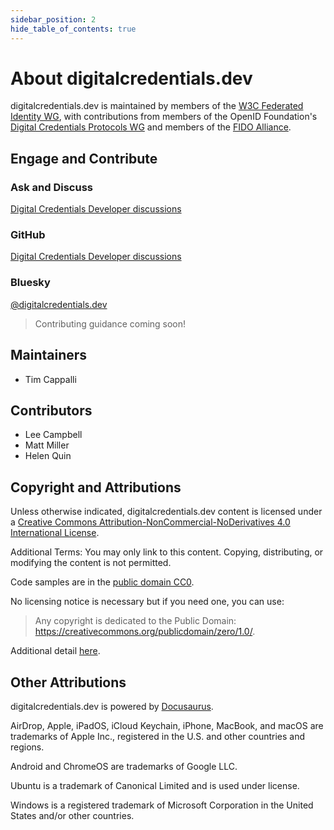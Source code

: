 ```yaml
---
sidebar_position: 2
hide_table_of_contents: true
---
```


# About digitalcredentials.dev

digitalcredentials.dev is maintained by members of the [W3C Federated Identity WG](https://www.w3.org/groups/wg/fedid/), with contributions from members of the OpenID Foundation's [Digital Credentials Protocols WG](https://openid.net/wg/digital-credentials-protocols/) and members of the [FIDO Alliance](https://fidoalliance.org).

## Engage and Contribute

<div className="component-grid">
  <div className="component">
      <h3>Ask and Discuss <FAIcon icon="fa-solid fa-comments" /></h3>
      <p><a href="https://github.com/orgs/digitalcredentialsdev/discussions" target="_blank">Digital Credentials Developer discussions</a></p>
  </div>
  <div className="component">
      <h3>GitHub <FAIcon icon="fa-brands fa-github" /></h3>
      <p><a href="https://github.com/orgs/digitalcredentialsdev/discussions" target="_blank">Digital Credentials Developer discussions</a></p>
  </div>
  <div className="component">
      <h3>Bluesky <FAIcon icon="fa-brands fa-bluesky" /></h3>
      <p><a href="https://bsky.app/profile/digitalcredentials.dev" target="_blank">@digitalcredentials.dev</a></p>
  </div>
</div>

> Contributing guidance coming soon!

## Maintainers

- Tim Cappalli <a href="https://timcappalli.me" target="_blank"><FAIcon icon="fa-solid fa-house" /></a> <a href="https://github.com/timcappalli" target="_blank"><FAIcon icon="fa-brands fa-github" /></a> <a href="https://bsky.app/profile/timcappalli.me" target="_blank"><FAIcon icon="fa-brands fa-bluesky" /></a> <a href="https://infosec.exchange/@timcappalli" target="_blank"><FAIcon icon="fa-brands fa-mastodon" /></a>

## Contributors

- Lee Campbell
- Matt Miller
- Helen Quin

## Copyright and Attributions

Unless otherwise indicated, digitalcredentials.dev content is licensed under a [Creative Commons Attribution-NonCommercial-NoDerivatives 4.0 International License](https://creativecommons.org/licenses/by-nc-nd/4.0/).

Additional Terms: You may only link to this content. Copying, distributing, or modifying the content is not permitted.

Code samples are in the [public domain CC0](https://creativecommons.org/publicdomain/zero/1.0/).

No licensing notice is necessary but if you need one, you can use:
> Any copyright is dedicated to the Public Domain: https://creativecommons.org/publicdomain/zero/1.0/.

Additional detail [here](license).

## Other Attributions

digitalcredentials.dev is powered by [Docusaurus](https://docusaurus.io/).

AirDrop, Apple, iPadOS, iCloud Keychain, iPhone, MacBook, and macOS are trademarks of Apple Inc., registered in the U.S. and other countries and regions.

Android and ChromeOS are trademarks of Google LLC.

Ubuntu is a trademark of Canonical Limited and is used under license.

Windows is a registered trademark of Microsoft Corporation in the United States and/or other countries.
